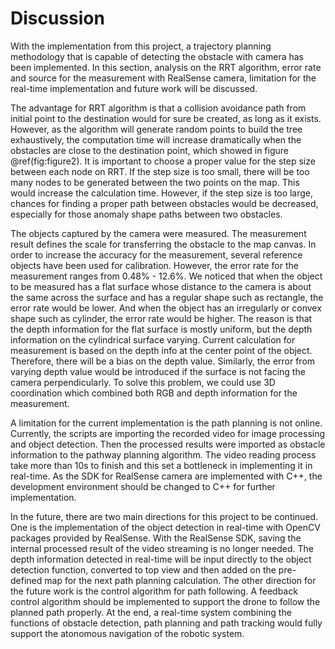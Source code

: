 # Discussion

With the implementation from this project, a trajectory planning methodology that is capable of detecting the obstacle with camera has been implemented. In this section, analysis on the RRT algorithm, error rate and source for the measurement with RealSense camera, limitation for the real-time implementation and future work will be discussed. 

The advantage for RRT algorithm is that a collision avoidance path from initial point to the destination would for sure be created, as long as it exists. However, as the algorithm will generate random points to build the tree exhaustively, the computation time will increase dramatically when the obstacles are close to the destination point, which showed in figure \@ref(fig:figure2). It is important to choose a proper value for the step size between each node on RRT. If the step size is too small, there will be too many nodes to be generated between the two points on the map. This would increase the calculation time. However, if the step size is too large, chances for finding a proper path between obstacles would be decreased, especially for those anomaly shape paths between two obstacles.  

The objects captured by the camera were measured. The measurement result defines the scale for transferring the obstacle to the map canvas. In order to increase the accuracy for the measurement, several reference objects have been used for calibration. However, the error rate for the measurement ranges from 0.48% - 12.6%. We noticed that when the object to be measured has a flat surface whose distance to the camera is about the same across the surface and has a regular shape such as rectangle, the error rate would be lower. And when the object has an irregularly or convex shape such as cylinder, the error rate would be higher. The reason is that the depth information for the flat surface is mostly uniform, but the depth information on the cylindrical surface varying. Current calculation for measurement is based on the depth info at the center point of the object. Therefore, there will be a bias on the depth value. Similarly, the error from varying depth value would be introduced if the surface is not facing the camera perpendicularly. To solve this problem, we could use 3D coordination which combined both RGB and depth information for the measurement. 

A limitation for the current implementation is the path planning is not online. Currently, the scripts are importing the recorded video for image processing and object detection. Then the processed results were imported as obstacle information to the pathway planning algorithm. The video reading process take more than 10s to finish and this set a bottleneck in implementing it in real-time. As the SDK for RealSense camera are implemented with C++, the development environment should be changed to C++ for further implementation.

In the future, there are two main directions for this project to be continued. One is the implementation of the object detection in real-time with OpenCV packages provided by RealSense. With the RealSense SDK, saving the internal processed result of the video streaming is no longer needed. The depth information detected in real-time will be input directly to the object detection function, converted to top view and then added on the pre-defined map for the next path planning calculation. The other direction for the future work is the control algorithm for path following. A feedback control algorithm should be implemented to support the drone to follow the planned path properly. At the end, a real-time system combining the functions of obstacle detection, path planning and path tracking would fully support the atonomous navigation of the robotic system. 
